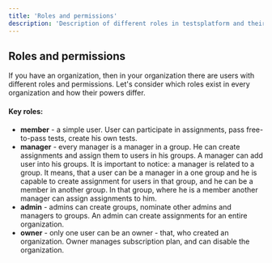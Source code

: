 ```yaml
---
title: 'Roles and permissions'
description: 'Description of different roles in testsplatform and their permissions'
---
```


## Roles and permissions

If you have an organization, then in your organization there are users with different roles and permissions. Let's consider which roles exist
in every organization and how their powers differ.

#### Key roles:
 - **member** - a simple user. User can participate in assignments, pass free-to-pass tests, create his own tests.
 - **manager** - every manager is a manager in a group. He can create assignments and assign them to users in his groups. A manager can add user into his groups.
  It is important to notice: a manager is related to a group. It means, that a user can be a manager in a one group and he is capable to create assignment for users in that group,
  and he can be a member in another group. In that group, where he is a member another manager can assign assignments to him.
 - **admin** - admins can create groups, nominate other admins and managers to groups. An admin can create assignments for an entire organization.
 - **owner** - only one user can be an owner - that, who created an organization. Owner manages subscription plan, and can disable the organization.

